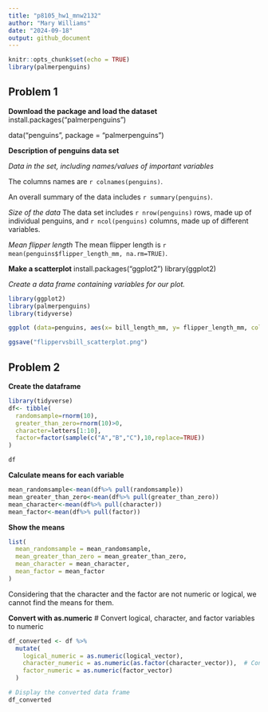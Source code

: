 ```yaml
---
title: "p8105_hw1_mnw2132"
author: "Mary Williams"
date: "2024-09-18"
output: github_document
---
```


```r
knitr::opts_chunk$set(echo = TRUE)
library(palmerpenguins)
```

## Problem 1 
**Download the package and load the dataset**
install.packages("palmerpenguins")

data("penguins", package = "palmerpenguins")

**Description of penguins data set**

*Data in the set, including names/values of important variables*

The columns names are `r colnames(penguins)`.

An overall summary of the data includes `r summary(penguins)`.

*Size of the data*
The data set includes `r nrow(penguins)` rows, made up of individual penguins, and `r ncol(penguins)` columns, made up of different variables. 

*Mean flipper length*
The mean flipper length is `r mean(penguins$flipper_length_mm, na.rm=TRUE)`.

**Make a scatterplot**
install.packages("ggplot2")
library(ggplot2)

*Create a data frame containing variables for our plot.*
```r
library(ggplot2)
library(palmerpenguins)
library(tidyverse)

ggplot (data=penguins, aes(x= bill_length_mm, y= flipper_length_mm, color=species))+geom_point()

ggsave("flippervsbill_scatterplot.png")
```

## Problem 2
**Create the dataframe**
```r
library(tidyverse)
df<- tibble(
  randomsample=rnorm(10),
  greater_than_zero=rnorm(10)>0,
  character=letters[1:10],
  factor=factor(sample(c("A","B","C"),10,replace=TRUE))
)

df
```

**Calculate means for each variable**

```r

mean_randomsample<-mean(df%>% pull(randomsample))
mean_greater_than_zero<-mean(df%>% pull(greater_than_zero))
mean_character<-mean(df%>% pull(character))
mean_factor<-mean(df%>% pull(factor))
```

**Show the means**
```r
list(
  mean_randomsample = mean_randomsample,
  mean_greater_than_zero = mean_greater_than_zero,
  mean_character = mean_character,
  mean_factor = mean_factor
)
```
Considering that the character and the factor are not numeric or logical, we cannot find the means for them.

**Convert with as.numeric**
# Convert logical, character, and factor variables to numeric
```r
df_converted <- df %>%
  mutate(
    logical_numeric = as.numeric(logical_vector),
    character_numeric = as.numeric(as.factor(character_vector)),  # Convert characters to factors first
    factor_numeric = as.numeric(factor_vector)
  )

# Display the converted data frame
df_converted
```